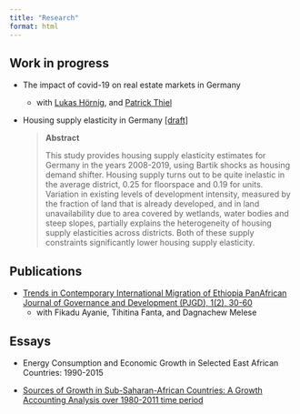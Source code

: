 ```yaml
---
title: "Research"
format: html
---
```


## Work in progress

-   The impact of covid-19 on real estate markets in Germany

    -   with [Lukas Hörnig](https://www.rwi-essen.de/rwi/team/person/lukas-hoernig), and [Patrick Thiel](https://www.rwi-essen.de/rwi/team/person/patrick-thiel)

-   Housing supply elasticity in Germany [\[draft\]](https://uni-duisburg-essen.sciebo.de/s/iUnIWRo178gQgnB "Password protected: email me for a copy.")

    > **Abstract**
    >
    > This study provides housing supply elasticity estimates for Germany in the years 2008-2019, using Bartik shocks as housing demand shifter. Housing supply turns out to be quite inelastic in the average district, 0.25 for floorspace and 0.19 for units. Variation in existing levels of development intensity, measured by the fraction of land that is already developed, and in land unavailability due to area covered by wetlands, water bodies and steep slopes, partially explains the heterogeneity of housing supply elasticities across districts. Both of these supply constraints significantly lower housing supply elasticity.

## Publications

-   [Trends in Contemporary International Migration of Ethiopia PanAfrican Journal of Governance and Development (PJGD), 1(2), 30-60](https://doi.org/10.46404/panjogov.v1i2.2342)
    -   with Fikadu Ayanie, Tihitina Fanta, and Dagnachew Melese

## Essays

-   Energy Consumption and Economic Growth in Selected East African Countries: 1990-2015

-   [Sources of Growth in Sub-Saharan-African Countries: A Growth Accounting Analysis over 1980-2011 time period](https://archives.kdischool.ac.kr/handle/11125/30670 "Thesis(Master) --KDI School:Master of Development Policy,2015")

<!-- -   Determinants of Fertilizer Use in Bahir Dar Surroundings: Evidence from Some Selected Provinces -->
